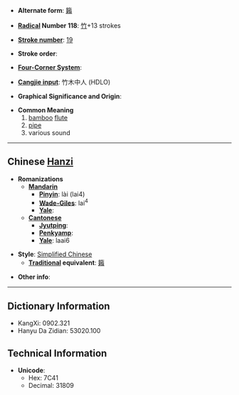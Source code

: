 * '''Alternate form''': [[籟]]

* '''[[Wiktionary:Chinese radical index| Radical]] Number 118''': [[Wiktionary:Chinese radical index 竹|竹]]+13 strokes

* '''[[Wiktionary:Chinese total strokes index|Stroke number]]''': [[Wiktionary:Chinese total strokes index 19|19]]

* '''Stroke order''': 

* '''[[Wiktionary:Chinese four corner index|Four-Corner System]]''': 

* '''[[Wiktionary:Chinese Cangjie index|Cangjie input]]''': 竹木中人 (HDLO)

* '''Graphical Significance and Origin''': 

* '''Common Meaning'''
*#[[bamboo]] [[flute]]
*# [[pipe]]
*# various sound

----

== Chinese [[Hanzi]] ==

* '''Romanizations'''
** '''[[Mandarin]]'''
*** '''[[Pinyin]]''': lài (lai4)
*** '''[[Wade-Giles]]''': lai<sup>4</sup>
*** '''[[Yale]]''': 
** '''[[Cantonese]]'''
*** '''[[Jyutping]]''':
*** '''[[Penkyamp]]''': 
*** '''[[Yale]]''': laai6

* '''Style''': [[Simplified Chinese]] 
** '''[[Traditional Chinese|Traditional]] equivalent''': [[籟]]

* '''Other info''': 

----

== Dictionary Information ==

* KangXi: 0902.321
* Hanyu Da Zidian: 53020.100

== Technical Information ==

* '''Unicode''':
** Hex: 7C41
** Decimal: 31809